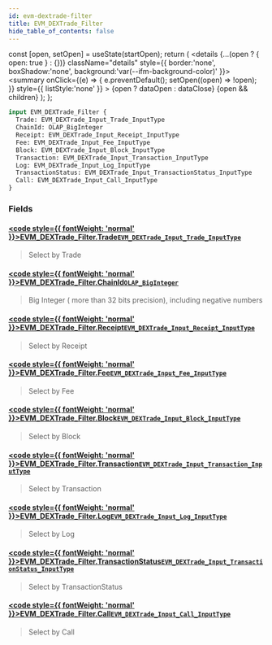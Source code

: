 ```yaml
---
id: evm-dextrade-filter
title: EVM_DEXTrade_Filter
hide_table_of_contents: false
---
```







  const [open, setOpen] = useState(startOpen);
  return (
    <details {...(open ? { open: true } : {})} className="details" style={{ border:'none', boxShadow:'none', background:'var(--ifm-background-color)' }}>
      <summary
        onClick={(e) => {
          e.preventDefault();
          setOpen((open) => !open);
        }}
        style={{ listStyle:'none' }}
      >
      {open ? dataOpen : dataClose}
      </summary>
      {open && children}
    </details>
  );
};







```graphql
input EVM_DEXTrade_Filter {
  Trade: EVM_DEXTrade_Input_Trade_InputType
  ChainId: OLAP_BigInteger
  Receipt: EVM_DEXTrade_Input_Receipt_InputType
  Fee: EVM_DEXTrade_Input_Fee_InputType
  Block: EVM_DEXTrade_Input_Block_InputType
  Transaction: EVM_DEXTrade_Input_Transaction_InputType
  Log: EVM_DEXTrade_Input_Log_InputType
  TransactionStatus: EVM_DEXTrade_Input_TransactionStatus_InputType
  Call: EVM_DEXTrade_Input_Call_InputType
}
```




### Fields

#### [<code style={{ fontWeight: 'normal' }}>EVM_DEXTrade_Filter.<b>Trade</b></code>](#)<Bullet />[`EVM_DEXTrade_Input_Trade_InputType`](/docs/graphql-reference/inputs/evm-dextrade-input-trade-input-type) <Badge class="secondary" text="input"/>
> Select by Trade
> 

#### [<code style={{ fontWeight: 'normal' }}>EVM_DEXTrade_Filter.<b>ChainId</b></code>](#)<Bullet />[`OLAP_BigInteger`](/docs/graphql-reference/inputs/olap-big-integer) <Badge class="secondary" text="input"/>
> Big Integer ( more than 32 bits precision), including negative numbers
> 

#### [<code style={{ fontWeight: 'normal' }}>EVM_DEXTrade_Filter.<b>Receipt</b></code>](#)<Bullet />[`EVM_DEXTrade_Input_Receipt_InputType`](/docs/graphql-reference/inputs/evm-dextrade-input-receipt-input-type) <Badge class="secondary" text="input"/>
> Select by Receipt
> 

#### [<code style={{ fontWeight: 'normal' }}>EVM_DEXTrade_Filter.<b>Fee</b></code>](#)<Bullet />[`EVM_DEXTrade_Input_Fee_InputType`](/docs/graphql-reference/inputs/evm-dextrade-input-fee-input-type) <Badge class="secondary" text="input"/>
> Select by Fee
> 

#### [<code style={{ fontWeight: 'normal' }}>EVM_DEXTrade_Filter.<b>Block</b></code>](#)<Bullet />[`EVM_DEXTrade_Input_Block_InputType`](/docs/graphql-reference/inputs/evm-dextrade-input-block-input-type) <Badge class="secondary" text="input"/>
> Select by Block
> 

#### [<code style={{ fontWeight: 'normal' }}>EVM_DEXTrade_Filter.<b>Transaction</b></code>](#)<Bullet />[`EVM_DEXTrade_Input_Transaction_InputType`](/docs/graphql-reference/inputs/evm-dextrade-input-transaction-input-type) <Badge class="secondary" text="input"/>
> Select by Transaction
> 

#### [<code style={{ fontWeight: 'normal' }}>EVM_DEXTrade_Filter.<b>Log</b></code>](#)<Bullet />[`EVM_DEXTrade_Input_Log_InputType`](/docs/graphql-reference/inputs/evm-dextrade-input-log-input-type) <Badge class="secondary" text="input"/>
> Select by Log
> 

#### [<code style={{ fontWeight: 'normal' }}>EVM_DEXTrade_Filter.<b>TransactionStatus</b></code>](#)<Bullet />[`EVM_DEXTrade_Input_TransactionStatus_InputType`](/docs/graphql-reference/inputs/evm-dextrade-input-transaction-status-input-type) <Badge class="secondary" text="input"/>
> Select by TransactionStatus
> 

#### [<code style={{ fontWeight: 'normal' }}>EVM_DEXTrade_Filter.<b>Call</b></code>](#)<Bullet />[`EVM_DEXTrade_Input_Call_InputType`](/docs/graphql-reference/inputs/evm-dextrade-input-call-input-type) <Badge class="secondary" text="input"/>
> Select by Call
> 



